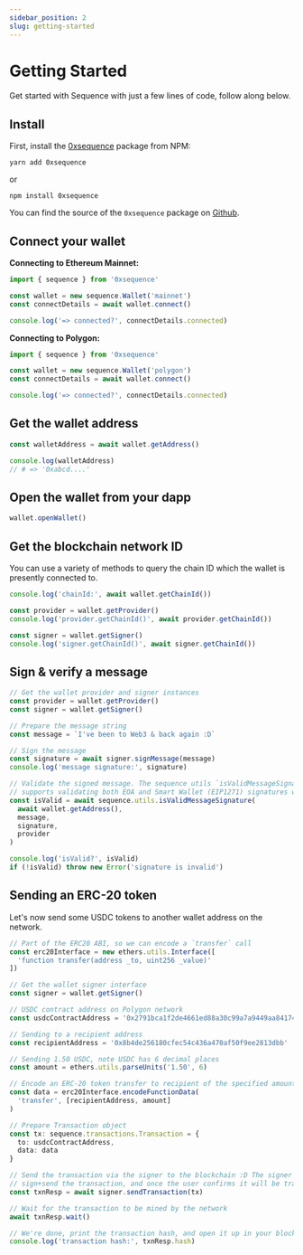 ```yaml
---
sidebar_position: 2
slug: getting-started
---
```


# Getting Started

Get started with Sequence with just a few lines of code, follow along below.
 
## Install

First, install the [0xsequence](https://www.npmjs.com/package/0xsequence) package from NPM:

```shell
yarn add 0xsequence
```

or

```shell
npm install 0xsequence
```

You can find the source of the `0xsequence` package on [Github](https://github.com/0xsequence/sequence.js).


## Connect your wallet

**Connecting to Ethereum Mainnet:**

```ts
import { sequence } from '0xsequence'

const wallet = new sequence.Wallet('mainnet')
const connectDetails = await wallet.connect()

console.log('=> connected?', connectDetails.connected)
```

**Connecting to Polygon:**
```ts
import { sequence } from '0xsequence'

const wallet = new sequence.Wallet('polygon')
const connectDetails = await wallet.connect()

console.log('=> connected?', connectDetails.connected)
```

## Get the wallet address

```ts
const walletAddress = await wallet.getAddress()

console.log(walletAddress)
// # => '0xabcd....'
```

## Open the wallet from your dapp

```ts
wallet.openWallet()
```

## Get the blockchain network ID

You can use a variety of methods to query the chain ID which the wallet is presently
connected to.

```ts
console.log('chainId:', await wallet.getChainId())

const provider = wallet.getProvider()
console.log('provider.getChainId()', await provider.getChainId())

const signer = wallet.getSigner()
console.log('signer.getChainId()', await signer.getChainId())
```


## Sign & verify a message

```ts
// Get the wallet provider and signer instances
const provider = wallet.getProvider()
const signer = wallet.getSigner()

// Prepare the message string
const message = `I've been to Web3 & back again :D`

// Sign the message
const signature = await signer.signMessage(message)
console.log('message signature:', signature)

// Validate the signed message. The sequence utils `isValidMessageSignature` method
// supports validating both EOA and Smart Wallet (EIP1271) signatures with this simple call.
const isValid = await sequence.utils.isValidMessageSignature(
  await wallet.getAddress(),
  message,
  signature,
  provider
)

console.log('isValid?', isValid)
if (!isValid) throw new Error('signature is invalid')
```


## Sending an ERC-20 token

Let's now send some USDC tokens to another wallet address on the network.

```ts
// Part of the ERC20 ABI, so we can encode a `transfer` call
const erc20Interface = new ethers.utils.Interface([
  'function transfer(address _to, uint256 _value)'
])

// Get the wallet signer interface
const signer = wallet.getSigner()

// USDC contract address on Polygon network
const usdcContractAddress = '0x2791bca1f2de4661ed88a30c99a7a9449aa84174'

// Sending to a recipient address
const recipientAddress = '0x8b4de256180cfec54c436a470af50f9ee2813dbb'

// Sending 1.50 USDC, note USDC has 6 decimal places
const amount = ethers.utils.parseUnits('1.50', 6)

// Encode an ERC-20 token transfer to recipient of the specified amount
const data = erc20Interface.encodeFunctionData(
  'transfer', [recipientAddress, amount]
)

// Prepare Transaction object
const tx: sequence.transactions.Transaction = {
  to: usdcContractAddress,
  data: data
}

// Send the transaction via the signer to the blockchain :D The signer will prompt the user
// sign+send the transaction, and once the user confirms it will be transmitted.
const txnResp = await signer.sendTransaction(tx)

// Wait for the transaction to be mined by the network
await txnResp.wait()

// We're done, print the transaction hash, and open it up in your block explorer
console.log('transaction hash:', txnResp.hash)
```
